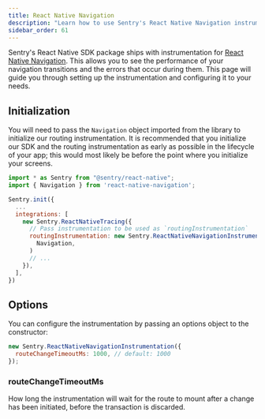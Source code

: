 ```yaml
---
title: React Native Navigation
description: "Learn how to use Sentry's React Native Navigation instrumentation."
sidebar_order: 61
---
```


Sentry's React Native SDK package ships with instrumentation for [React Native Navigation](https://github.com/wix/react-native-navigation). This allows you to see the performance of your navigation transitions and the errors that occur during them. This page will guide you through setting up the instrumentation and configuring it to your needs.

## Initialization

You will need to pass the `Navigation` object imported from the library to initialize our routing instrumentation. It is recommended that you initialize our SDK and the routing instrumentation as early as possible in the lifecycle of your app; this would most likely be before the point where you initialize your screens.

```javascript {filename: index.js}
import * as Sentry from "@sentry/react-native";
import { Navigation } from 'react-native-navigation';

Sentry.init({
  ...
  integrations: [
    new Sentry.ReactNativeTracing({
      // Pass instrumentation to be used as `routingInstrumentation`
      routingInstrumentation: new Sentry.ReactNativeNavigationInstrumentation(
        Navigation,
      )
      // ...
    }),
  ],
})
```

## Options

You can configure the instrumentation by passing an options object to the constructor:

```javascript
new Sentry.ReactNativeNavigationInstrumentation({
  routeChangeTimeoutMs: 1000, // default: 1000
});
```

### routeChangeTimeoutMs

How long the instrumentation will wait for the route to mount after a change has been initiated, before the transaction is discarded.

